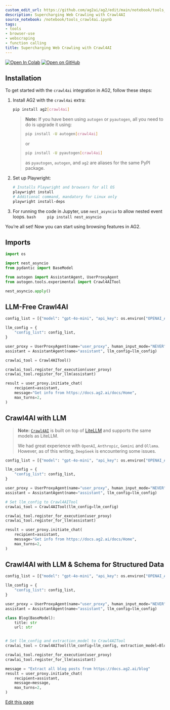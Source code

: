 ```yaml
---
custom_edit_url: https://github.com/ag2ai/ag2/edit/main/notebook/tools_crawl4ai.ipynb
description: Supercharging Web Crawling with Crawl4AI
source_notebook: /notebook/tools_crawl4ai.ipynb
tags:
- tools
- browser-use
- webscraping
- function calling
title: Supercharging Web Crawling with Crawl4AI
---
```


<a href="https://colab.research.google.com/github/ag2ai/ag2/blob/main/notebook/tools_crawl4ai.ipynb" class="colab-badge" target="_blank"><img noZoom src="https://colab.research.google.com/assets/colab-badge.svg" alt="Open In Colab" /></a>
<a href="https://github.com/ag2ai/ag2/blob/main/notebook/tools_crawl4ai.ipynb" class="github-badge" target="_blank"><img noZoom src="https://img.shields.io/badge/Open%20on%20GitHub-grey?logo=github" alt="Open on GitHub" /></a>




## Installation

To get started with the `crawl4ai` integration in AG2, follow these
steps:

1.  Install AG2 with the `crawl4ai` extra:

    ```bash
    pip install ag2[crawl4ai]
    ```

    > **Note:** If you have been using `autogen` or `pyautogen`, all you
    > need to do is upgrade it using:
    >
    > ```bash
    > pip install -U autogen[crawl4ai]
    > ```
    >
    > or
    >
    > ```bash
    > pip install -U pyautogen[crawl4ai]
    > ```
    >
    > as `pyautogen`, `autogen`, and `ag2` are aliases for the same PyPI
    > package.

2.  Set up Playwright:

    ```bash
    # Installs Playwright and browsers for all OS
    playwright install
    # Additional command, mandatory for Linux only
    playwright install-deps
    ```

3.  For running the code in Jupyter, use `nest_asyncio` to allow nested
    event loops. `bash     pip install nest_asyncio`

You’re all set! Now you can start using browsing features in AG2.

## Imports

```python
import os

import nest_asyncio
from pydantic import BaseModel

from autogen import AssistantAgent, UserProxyAgent
from autogen.tools.experimental import Crawl4AITool

nest_asyncio.apply()
```

## LLM-Free Crawl4AI

```python
config_list = [{"model": "gpt-4o-mini", "api_key": os.environ["OPENAI_API_KEY"]}]

llm_config = {
    "config_list": config_list,
}

user_proxy = UserProxyAgent(name="user_proxy", human_input_mode="NEVER")
assistant = AssistantAgent(name="assistant", llm_config=llm_config)
```


```python
crawlai_tool = Crawl4AITool()

crawlai_tool.register_for_execution(user_proxy)
crawlai_tool.register_for_llm(assistant)
```


```python
result = user_proxy.initiate_chat(
    recipient=assistant,
    message="Get info from https://docs.ag2.ai/docs/Home",
    max_turns=2,
)
```

## Crawl4AI with LLM

> **Note:** [`Crawl4AI`](https://github.com/unclecode/crawl4ai) is built
> on top of [LiteLLM](https://github.com/BerriAI/litellm) and supports
> the same models as LiteLLM.
>
> We had great experience with `OpenAI`, `Anthropic`, `Gemini` and
> `Ollama`. However, as of this writing, `DeepSeek` is encountering some
> issues.

```python
config_list = [{"model": "gpt-4o-mini", "api_key": os.environ["OPENAI_API_KEY"]}]

llm_config = {
    "config_list": config_list,
}

user_proxy = UserProxyAgent(name="user_proxy", human_input_mode="NEVER")
assistant = AssistantAgent(name="assistant", llm_config=llm_config)
```


```python
# Set llm_config to Crawl4AITool
crawlai_tool = Crawl4AITool(llm_config=llm_config)

crawlai_tool.register_for_execution(user_proxy)
crawlai_tool.register_for_llm(assistant)
```


```python
result = user_proxy.initiate_chat(
    recipient=assistant,
    message="Get info from https://docs.ag2.ai/docs/Home",
    max_turns=2,
)
```

## Crawl4AI with LLM & Schema for Structured Data 

```python
config_list = [{"model": "gpt-4o-mini", "api_key": os.environ["OPENAI_API_KEY"]}]

llm_config = {
    "config_list": config_list,
}

user_proxy = UserProxyAgent(name="user_proxy", human_input_mode="NEVER")
assistant = AssistantAgent(name="assistant", llm_config=llm_config)
```


```python
class Blog(BaseModel):
    title: str
    url: str


# Set llm_config and extraction_model to Crawl4AITool
crawlai_tool = Crawl4AITool(llm_config=llm_config, extraction_model=Blog)

crawlai_tool.register_for_execution(user_proxy)
crawlai_tool.register_for_llm(assistant)
```


```python
message = "Extract all blog posts from https://docs.ag2.ai/blog"
result = user_proxy.initiate_chat(
    recipient=assistant,
    message=message,
    max_turns=2,
)
```

<div className="edit-url-container">
    <a className="edit-url" href="https://github.com/ag2ai/ag2/edit/main/notebook/tools_crawl4ai.ipynb" target='_blank'><Icon icon="pen" iconType="solid" size="13px"/> Edit this page</a>
</div>
